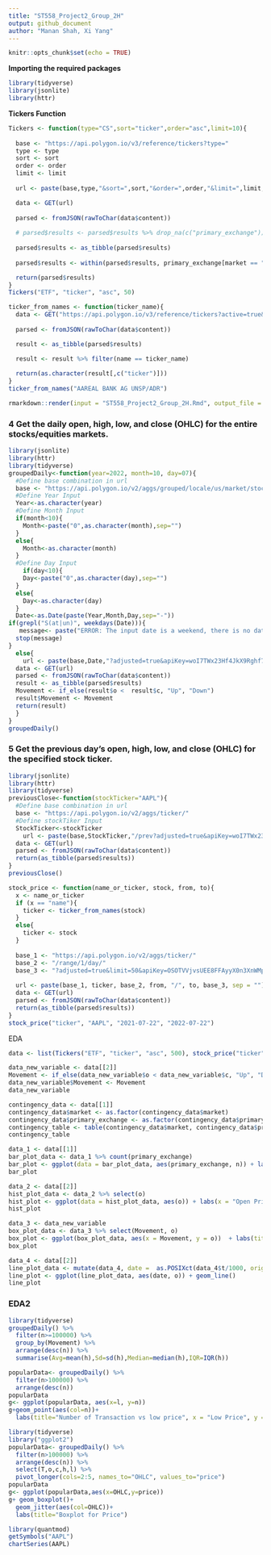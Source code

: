 ```yaml
---
title: "ST558_Project2_Group_2H"
output: github_document
author: "Manan Shah, Xi Yang"
---
```


```r
knitr::opts_chunk$set(echo = TRUE)
```

**Importing the required packages**
```r
library(tidyverse)
library(jsonlite)
library(httr)
```

**Tickers Function**

```r
Tickers <- function(type="CS",sort="ticker",order="asc",limit=10){
  
  base <- "https://api.polygon.io/v3/reference/tickers?type="
  type <- type
  sort <- sort
  order <- order
  limit <- limit
  
  url <- paste(base,type,"&sort=",sort,"&order=",order,"&limit=",limit,"&apiKey=OSOTVVjvsUEE8FFAyyX0n3XnWMpFdZv7",sep="")

  data <- GET(url)
  
  parsed <- fromJSON(rawToChar(data$content))
  
  # parsed$results <- parsed$results %>% drop_na(c("primary_exchange"))
  
  parsed$results <- as_tibble(parsed$results)
  
  parsed$results <- within(parsed$results, primary_exchange[market == "otc"] <- "OTC")

  return(parsed$results)
}
Tickers("ETF", "ticker", "asc", 50)
```

```r
ticker_from_names <- function(ticker_name){
  data <- GET("https://api.polygon.io/v3/reference/tickers?active=true&sort=ticker&order=asc&apiKey=OSOTVVjvsUEE8FFAyyX0n3XnWMpFdZv7")
  
  parsed <- fromJSON(rawToChar(data$content))

  result <- as_tibble(parsed$results)

  result <- result %>% filter(name == ticker_name)
  
  return(as.character(result[,c("ticker")]))
}
ticker_from_names("AAREAL BANK AG UNSP/ADR")
```


```r
rmarkdown::render(input = "ST558_Project2_Group_2H.Rmd", output_file = "ST558_Group_2H.md")
```

### 4 Get the daily open, high, low, and close (OHLC) for the entire stocks/equities markets.
```r
library(jsonlite)
library(httr)
library(tidyverse)
groupedDaily<-function(year=2022, month=10, day=07){
  #Define base combination in url
  base <- "https://api.polygon.io/v2/aggs/grouped/locale/us/market/stocks/"
  #Define Year Input
  Year<-as.character(year)
  #Define Month Input
  if(month<10){
    Month<-paste("0",as.character(month),sep="")
  }
  else{
    Month<-as.character(month)
  }
  #Define Day Input
    if(day<10){
    Day<-paste("0",as.character(day),sep="")
  }
  else{
    Day<-as.character(day)
  }
  Date<-as.Date(paste(Year,Month,Day,sep="-"))
if(grepl("S(at|un)", weekdays(Date))){
   message<- paste("ERROR: The input date is a weekend, there is no data available")
  stop(message)
}
  else{
    url <- paste(base,Date,"?adjusted=true&apiKey=woI7TWx23Hf4JkX9Rghf7tvlpaF3jVma",sep="")
  data <- GET(url)
  parsed <- fromJSON(rawToChar(data$content))
  result <- as_tibble(parsed$results)
  Movement <- if_else(result$o <  result$c, "Up", "Down")
  result$Movement <- Movement
  return(result)
  }
}
groupedDaily()
```  
### 5 Get the previous day's open, high, low, and close (OHLC) for the specified stock ticker.
```r
library(jsonlite)
library(httr)
library(tidyverse)
previousClose<-function(stockTicker="AAPL"){
  #Define base combination in url
  base <- "https://api.polygon.io/v2/aggs/ticker/"
  #Define stockTiker Input
  StockTicker<-stockTicker
    url <- paste(base,StockTicker,"/prev?adjusted=true&apiKey=woI7TWx23Hf4JkX9Rghf7tvlpaF3jVma",sep="")
  data <- GET(url)
  parsed <- fromJSON(rawToChar(data$content))
  return(as_tibble(parsed$results))
}
previousClose()
``` 

```r
stock_price <- function(name_or_ticker, stock, from, to){
  x <- name_or_ticker
  if (x == "name"){
    ticker <- ticker_from_names(stock)
  }
  else{
    ticker <- stock
  }
  
  base_1 <- "https://api.polygon.io/v2/aggs/ticker/"
  base_2 <- "/range/1/day/"
  base_3 <- "?adjusted=true&limit=50&apiKey=OSOTVVjvsUEE8FFAyyX0n3XnWMpFdZv7"
  
  url <- paste(base_1, ticker, base_2, from, "/", to, base_3, sep = "")
  data <- GET(url)
  parsed <- fromJSON(rawToChar(data$content))
  return(as_tibble(parsed$results))
}
stock_price("ticker", "AAPL", "2021-07-22", "2022-07-22")
```

EDA
```r
data <- list(Tickers("ETF", "ticker", "asc", 500), stock_price("ticker", "AAPL", "2021-07-22", "2022-07-22"))

data_new_variable <- data[[2]]
Movement <- if_else(data_new_variable$o < data_new_variable$c, "Up", "Down")
data_new_variable$Movement <- Movement
data_new_variable

contingency_data <- data[[1]]
contingency_data$market <- as.factor(contingency_data$market)
contingency_data$primary_exchange <- as.factor(contingency_data$primary_exchange)
contingency_table <- table(contingency_data$market, contingency_data$primary_exchange)
contingency_table

data_1 <- data[[1]]
bar_plot_data <- data_1 %>% count(primary_exchange)
bar_plot <- ggplot(data = bar_plot_data, aes(primary_exchange, n)) + labs(y = "Count of ETF") + geom_bar(stat = "identity", fill = "steelblue")
bar_plot

data_2 <- data[[2]]
hist_plot_data <- data_2 %>% select(o)
hist_plot <- ggplot(data = hist_plot_data, aes(o)) + labs(x = "Open Price", y = "Count") + geom_histogram(color="black", fill="grey")
hist_plot

data_3 <- data_new_variable
box_plot_data <- data_3 %>% select(Movement, o)
box_plot <- ggplot(box_plot_data, aes(x = Movement, y = o))  + labs(title = "Boxplot for Movement") + geom_boxplot()
box_plot

data_4 <- data[[2]]
line_plot_data <- mutate(data_4, date =  as.POSIXct(data_4$t/1000, origin="1970-01-01"))
line_plot <- ggplot(line_plot_data, aes(date, o)) + geom_line()
line_plot
```

### EDA2
```r
library(tidyverse)
groupedDaily() %>%
  filter(n>=100000) %>%
  group_by(Movement) %>%
  arrange(desc(n)) %>% 
  summarise(Avg=mean(h),Sd=sd(h),Median=median(h),IQR=IQR(h))
```


```r
popularData<- groupedDaily() %>%
  filter(n>100000) %>%
  arrange(desc(n))
popularData
g<- ggplot(popularData, aes(x=l, y=n))
g+geom_point(aes(col=n))+
  labs(title="Number of Transaction vs low price", x = "Low Price", y = "Number of Transactions")
```


```r
library(tidyverse)
library("ggplot2")
popularData<- groupedDaily() %>%
  filter(n>100000) %>%
  arrange(desc(n)) %>%
  select(T,o,c,h,l) %>%
  pivot_longer(cols=2:5, names_to="OHLC", values_to="price")
popularData
g<- ggplot(popularData,aes(x=OHLC,y=price))
g+ geom_boxplot()+
  geom_jitter(aes(col=OHLC))+
  labs(title="Boxplot for Price")
```


```r
library(quantmod)
getSymbols("AAPL") 
chartSeries(AAPL)
```
